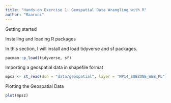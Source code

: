 ```yaml
---
title: "Hands-on Exercise 1: Geospatial Data Wrangling with R"
author: "Maaruni"
---
```


Getting started

Installing and loading R packages

In this section, I will install and load tidyverse and sf packages.

```r
pacman::p_load(tidyverse, sf)

```

Importing a geospatial data in shapefile format

```r
mpsz <- st_read(dsn = "data/geospatial", layer = "MP14_SUBZONE_WEB_PL")
```

Plotting the Geospatial Data

```r
plot(mpsz)
```
